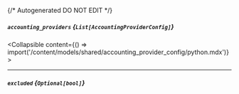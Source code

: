{/* Autogenerated DO NOT EDIT  */}

##### `accounting_providers` *{`List[AccountingProviderConfig]`}*
<Collapsible content={() => import('/content/models/shared/accounting_provider_config/python.mdx')}>
</Collapsible>

---
##### `excluded` *{`Optional[bool]`}*


